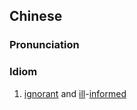 {{also|孤陋寡闻}}
==Chinese==
{{zh-forms|s=孤陋寡闻}}

===Pronunciation===
{{zh-pron
|m=gūlòuguǎwén
|c=gu1 lau6 gwaa2 man4
|cat=id
}}

===Idiom===
{{zh-idiom}}

# [[ignorant]] and [[ill]]-[[informed]]